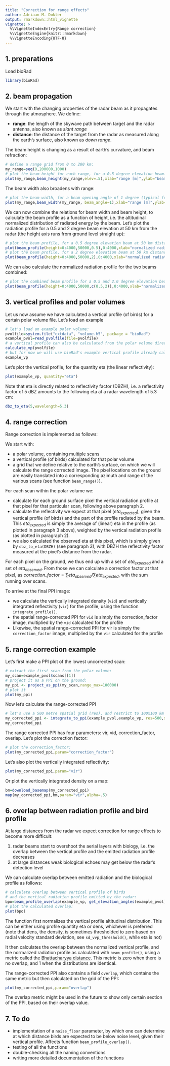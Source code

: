 ```yaml
---
title: "Correction for range effects"
author: Adriaan M. Dokter
output: rmarkdown::html_vignette
vignette: >
  %\VignetteIndexEntry{Range correction}
  %\VignetteEngine{knitr::rmarkdown}
  %\VignetteEncoding{UTF-8}
---
```


## 1. preparations
Load bioRad
```r
library(bioRad)
```

## 2. beam propagation
We start with the changing properties of the radar beam as it propagates through the atmosphere. We define:

- **range**: the length of the skywave path between target and the radar antenna, also known as *slant range*
- **distance**: the distance of the target from the radar as measured along the earth's surface, also known as *down range*.

The beam height is changing as a result of earth's curvature, and beam refraction:
```r
# define a range grid from 0 to 200 km:
my_range=seq(0,200000,1000)
# plot the beam height for each range, for a 0.5 degree elevation beam:
plot(my_range,beam_height(my_range,elev=.5),xlab="range [m]",ylab="beam height [m]")
```

The beam width also broadens with range:
```r
# plot the beam width, for a beam opening angle of 1 degree (typical for most weather radars):
plot(my_range,beam_width(my_range, beam_angle=1),xlab="range [m]",ylab="beam width [m]")
```

We can now combine the relations for beam width and beam height, to calculate the beam profile as a function of height, i.e. the altitudinal normalized distribution of radiated energy by the beam. Let's plot the radiation profile for a 0.5 and 2 degree beam elevation at 50 km from the radar (the height axis runs from ground level straight up):
```r
# plot the beam profile, for a 0.5 degree elevation beam at 50 km distance from the radar:
plot(beam_profile(height=0:4000,50000,0.5),0:4000,xlab="normalized radiated energy",ylab="height [m]", main="beam elevation: 0.5 deg, distance=50km")
# plot the beam profile, for a 2 degree elevation beam at 50 km distance from the radar:
plot(beam_profile(height=0:4000,50000,2),0:4000,xlab="normalized radiated energy",ylab="height [m]", main="beam elevation: 2 deg, distance=50km")
```

We can also calculate the normalized radiation profile for the two beams combined:
```r
# plot the combined beam profile for a 0.5 and 2.0 degree elevation beam at 50 km distance from the radar:
plot(beam_profile(height=0:4000,50000,c(0.5,2)),0:4000,xlab="normalized radiated energy",ylab="height [m]", main="beam elevations: 0.5,2 deg, distance=50km")
```

## 3. vertical profiles and polar volumes
Let us now assume we have calculated a vertical profile (of birds) for a certain polar volume file. Let's load an example
```r
# let's load an example polar volume:
pvolfile=system.file("extdata", "volume.h5", package = "bioRad")
example_pvol=read_pvolfile(file=pvolfile)
# a vertical profile can also be calculated from the polar volume directly, using
calculate_vp(pvolfile)
# but for now we will use bioRad's example vertical profile already calculated:
example_vp
```

Let's plot the vertical profile, for the quantity eta (the linear reflectivity):
```r
plot(example_vp, quantity="eta")
```

Note that eta is directly related to reflectivity factor (DBZH), i.e. a reflectivity factor of 5 dBZ amounts to the following eta at a radar wavelength of 5.3 cm:
```r
dbz_to_eta(5,wavelength=5.3)
```

## 4. range correction
Range correction is implemented as follows:

We start with:

- a polar volume, containing multiple scans
- a vertical profile (of birds) calculated for that polar volume
- a grid that we define relative to the earth's surface, on which we will calculate the range corrected image. The pixel locations on the ground are easily translated into a corresponding azimuth and range of the various scans (see function `beam_range()`).

For each scan within the polar volume we:

- calculate for each ground surface pixel the vertical radiation profile at that pixel for that particular scan, following above paragraph 2.
- calculate the reflectivity we expect at that pixel ($eta_{expected}$), given the vertical profile (of birds) and the part of the profile radiated by the beam. This $eta_{expected}$ is simply the average of (linear) eta in the profile (as plotted in paragraph 3 above), weighted by the vertical radiation profile (as plotted in paragraph 2).
- we also calculated the observed eta at this pixel, which is simply given by `dbz_to_eta(DBZH)` (see paragraph 3), with DBZH the reflectivity factor measured at the pixel's distance from the radar.

For each pixel on the ground, we thus end up with a set of $eta_{expected}$ and a set of $eta_{observed}$. From those we can calculate a correction factor at that pixel, as $correction\_factor=\sum{eta_{observed}}/\sum{eta_{expected}}$, with the sum running over scans.

To arrive at the final PPI image:

- we calculate the vertically integrated density (`vid`) and vertically integrated reflectivity (`vir`) for the profile, using the function `integrate_profile()`.
- the spatial range-corrected PPI for `vid` is simply the correction_factor image, multiplied by the `vid` calculated for the profile
- Likewise, the spatial range-corrected PPI for vir is simply the `correction_factor` image, multiplied by the `vir` calculated for the profile

## 5. range correction example
Let's first make a PPI plot of the lowest uncorrected scan:
```r
# extract the first scan from the polar volume:
my_scan=example_pvol$scans[[1]]
# project it as a PPI on the ground:
my_ppi <- project_as_ppi(my_scan,range_max=100000)
# plot it
plot(my_ppi)
```

Now let's calculate the range-corrected PPI
```r
# let's use a 500 metre spatial grid (res), and restrict to 100x100 km area
my_corrected_ppi <- integrate_to_ppi(example_pvol,example_vp, res=500,xlim=c(-100000,100000),ylim=c(-100000,100000))
my_corrected_ppi
```

The range corrected PPI has four parameters: vir, vid, correction_factor, overlap. Let's plot the correction factor:
```r
# plot the correction_factor:
plot(my_corrected_ppi,param="correction_factor")
```

Let's also plot the vertically integrated reflectivity:
```r
plot(my_corrected_ppi,param="vir")
```

Or plot the vertically integrated density on a map:
```r
bm=download_basemap(my_corrected_ppi)
map(my_corrected_ppi,bm,param="vir",alpha=.5)
```

## 6. overlap between radiation profile and bird profile
At large distances from the radar we expect correction for range effects to become more difficult:

1. radar beams start to overshoot the aerial layers with biology, i.e. the overlap between the vertical profile and the emitted radiation profile decreases
2. at large distances weak biological echoes may get below the radar's detection level

We can calculate overlap between emitted radiation and the biological profile as follows:
```r
# calculate overlap between vertical profile of birds
# and the vertical radiation profile emitted by the radar:
bpo=beam_profile_overlap(example_vp, get_elevation_angles(example_pvol),seq(0,100000,1000), quantity='eta')
# plot the calculated overlap:
plot(bpo)
```

The function first normalizes the vertical profile altitudinal distribution. This can be either using profile quantity eta or dens, whichever is preferred (note that dens, the density, is sometimes thresholded to zero based on radial velocity standard deviation, see `sd_vvp_threshold()`, while eta is not)

It then calculates the overlap between the normalized vertical profile, and the normalized radiation profile as calculated with `beam_profile()`, using a metric called the [Bhattacharyya distance](https://en.wikipedia.org/wiki/Bhattacharyya_distance). This metric is zero when there is no overlap, and 1 when the distributions are identical.

The range-corrected PPI also contains a field `overlap`, which contains the same metric but then calculated on the grid of the PPI:
```r
plot(my_corrected_ppi,param="overlap")
```

The overlap metric might be used in the future to show only certain section of the PPI, based on their overlap value.

## 7. To do
- implementation of a `noise_floor` parameter, by which one can determine at which distance birds are expected to be below noise level, given their vertical profile. Affects function `beam_profile_overlap()`.
- testing of all the functions
- double-checking all the naming conventions
- writing more detailed documentation of the functions
